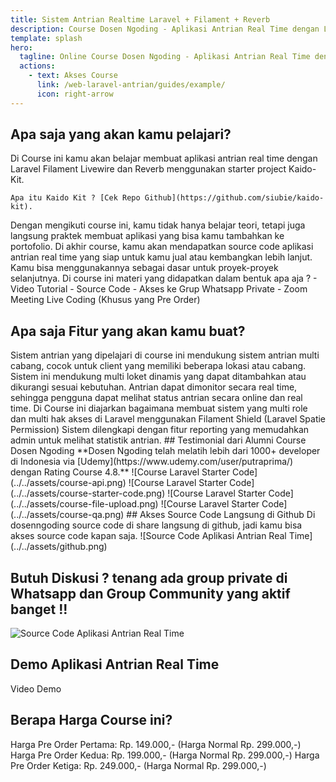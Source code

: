 ```yaml
---
title: Sistem Antrian Realtime Laravel + Filament + Reverb
description: Course Dosen Ngoding - Aplikasi Antrian Real Time dengan Laravel Filament Livewire dan Reverb 
template: splash
hero:
  tagline: Online Course Dosen Ngoding - Aplikasi Antrian Real Time dengan Laravel Filament Livewire dan Reverb 
  actions:
    - text: Akses Course
      link: /web-laravel-antrian/guides/example/
      icon: right-arrow
---
```



## Apa saja yang akan kamu pelajari?

<CardGrid>
  <Card title="Starter Project Kaido-Kit" icon="rocket">
    Di Course ini kamu akan belajar membuat aplikasi antrian real time dengan Laravel Filament Livewire dan Reverb menggunakan starter project Kaido-Kit.

    Apa itu Kaido Kit ? [Cek Repo Github](https://github.com/siubie/kaido-kit).
  </Card>
  <Card title="Belajar Sambil Build Portofolio" icon="star">
    Dengan mengikuti course ini, kamu tidak hanya belajar teori, tetapi juga langsung praktek membuat aplikasi yang bisa kamu tambahkan ke portofolio.
  </Card>
  <Card title="Dapat Source Code Siap Jual" icon="setting">
    Di akhir course, kamu akan mendapatkan source code aplikasi antrian real time yang siap untuk kamu jual atau kembangkan lebih lanjut.
    Kamu bisa menggunakannya sebagai dasar untuk proyek-proyek selanjutnya.
  </Card>
  <Card title="Dapat Apa Aja ?" icon="open-book">
    Di course ini materi yang didapatkan dalam bentuk apa aja ? 
    - Video Tutorial
    - Source Code
    - Akses ke Grup Whatsapp Private
    - Zoom Meeting Live Coding (Khusus yang Pre Order)
  </Card>
</CardGrid>

## Apa saja Fitur yang akan kamu buat?
<CardGrid stagger="true"> 
  <Card title="Sistem Antrian Multi Cabang" icon="list">
    Sistem antrian yang dipelajari di course ini mendukung sistem antrian multi cabang, cocok untuk client yang memiliki beberapa lokasi atau cabang. 
  </Card>
  <Card title="Multi Loket" icon="bell">
    Sistem ini mendukung multi loket dinamis yang dapat ditambahkan atau dikurangi sesuai kebutuhan.
  </Card>
  <Card title="Antrian Real Time" icon="user">
    Antrian dapat dimonitor secara real time, sehingga pengguna dapat melihat status antrian secara online dan real time.
  </Card>
  <Card title="Support Multi Hak Akses" icon="users">
    Di Course ini diajarkan bagaimana membuat sistem yang multi role dan multi hak akses di Laravel menggunakan Filament Shield (Laravel Spatie Permission)
  </Card>
  <Card title="Fitur Reporting" icon="users">
    Sistem dilengkapi dengan fitur reporting yang memudahkan admin untuk melihat statistik antrian.
  </Card>
</CardGrid>
## Testimonial dari Alumni Course Dosen Ngoding
**Dosen Ngoding telah melatih lebih dari 1000+ developer di Indonesia via [Udemy](https://www.udemy.com/user/putraprima/) dengan Rating Course 4.8.**
<CardGrid stagger="true">
  <Card title="Laravel Rest Api - Review 4.9 ⭐⭐⭐⭐⭐">
  ![Course Laravel Starter Code](../../assets/course-api.png)
  </Card>
  <Card title="Laravel Starter Code - Review 4.8 ⭐⭐⭐⭐⭐">
  ![Course Laravel Starter Code](../../assets/course-starter-code.png)
  </Card>
  <Card title="Laravel File Upload - Review 4.7 ⭐⭐⭐⭐⭐">
  ![Course Laravel Starter Code](../../assets/course-file-upload.png)
  </Card>
  <Card title="Quality Assurance Engineer - Review 4.9 ⭐⭐⭐⭐⭐">
  ![Course Laravel Starter Code](../../assets/course-qa.png)
  </Card>
</CardGrid>
## Akses Source Code Langsung di Github
Di dosenngoding source code di share langsung di github, jadi kamu bisa akses source code kapan saja.
![Source Code Aplikasi Antrian Real Time](../../assets/github.png)

## Butuh Diskusi ? tenang ada group private di Whatsapp dan Group Community yang aktif banget !!
![Source Code Aplikasi Antrian Real Time](../../assets/whatsapp.png)

## Demo Aplikasi Antrian Real Time 
Video Demo
## Berapa Harga Course ini?
Harga Pre Order Pertama: Rp. 149.000,- (Harga Normal Rp. 299.000,-)
Harga Pre Order Kedua: Rp. 199.000,- (Harga Normal Rp. 299.000,-)
Harga Pre Order Ketiga: Rp. 249.000,- (Harga Normal Rp. 299.000,-)